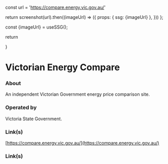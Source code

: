 
const url = 'https://compare.energy.vic.gov.au/'

return screenshot(url).then((imageUrl) => ({
props: { ssg: {imageUrl} },
}))
};

const {imageUrl} = useSSG();

return <div className="w-full aspect-video relative mt-8"><Image src={imageUrl} fill={true} alt="" /></div>
}

# Victorian Energy Compare

### About

An independent Victorian Government energy price comparison site.

### Operated by

Victoria State Government.

### Link(s)

[https://compare.energy.vic.gov.au/](https://compare.energy.vic.gov.au/)

### Link(s)

<ScreenshotImage />
